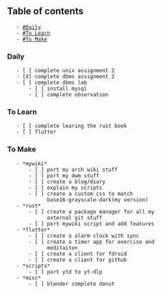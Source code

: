 == Table of contents ==
	- [[#Daily]]
	- [[#To Learn]]
	- [[#To Make]]

=== Daily ===
	- [ ] complete unix assignment 2
	- [X] complete dbms assignment 2
	- [ ] complete dbms lab
		- [ ] install mysql
		- [ ] complete observation

=== To Learn ===
	- [ ] complete learing the rust book
	- [ ] flutter

=== To Make ===
	- *mywiki*
		- [ ] port my arch wiki stuff
		- [ ] port my dwm stuff
		- [ ] create a blog/diary
		- [ ] explain my scripts
		- [ ] create a custom css to match
			  base16-grayscale-dark(my version)
	- *rust*
		- [ ] create a package manager for all my
			  external git stuff
		- [ ] port mywiki script and add features
	- *flutter*
		- [ ] create a alarm clock with sync
		- [ ] create a timer app for exercise and
			  meditaiton
		- [ ] create a client for fdroid
		- [ ] create a client for github
	- *scripts*
		- [ ] port ytd to yt-dlp
	- *misc*
		- [ ] blender complete donut
